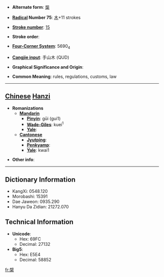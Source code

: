 * '''Alternate form''': [[椝]]

* '''[[Wiktionary:Chinese radical index| Radical]] Number 75''': [[Wiktionary:Chinese radical index 木|木]]+11 strokes

* '''[[Wiktionary:Chinese total strokes index|Stroke number]]''': [[Wiktionary:Chinese total strokes index 15|15]]

* '''Stroke order''': 

* '''[[Wiktionary:Chinese four corner index|Four-Corner System]]''': 5690<sub>4</sub>

* '''[[Wiktionary:Chinese Cangjie index|Cangjie input]]''': 手山木 (QUD)

* '''Graphical Significance and Origin''': 

* '''Common Meaning''': rules, regulations, customs, law

----

== [[Chinese]] [[Hanzi]] ==

* '''Romanizations'''
** '''[[Mandarin]]'''
*** '''[[Pinyin]]''': gūi (gui1)
*** '''[[Wade-Giles]]''': kuei<sup>1</sup>
*** '''[[Yale]]''': 
** '''[[Cantonese]]'''
*** '''[[Jyutping]]''':
*** '''[[Penkyamp]]''': 
*** '''[[Yale]]''': kwai1

* '''Other info''': 

----

== Dictionary Information ==

* KangXi: 0548.120
* Morobashi: 15391
* Dae Jaweon: 0935.290
* Hanyu Da Zidian: 21272.070

== Technical Information ==

* '''Unicode''':
** Hex: 69FC
** Decimal: 27132
* '''Big5''':
** Hex: E5E4
** Decimal: 58852

[[fr:槼]]